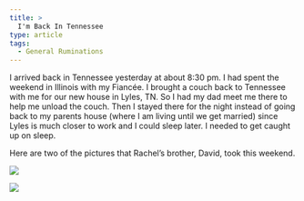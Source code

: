 ```yaml
---
title: >
  I'm Back In Tennessee
type: article
tags:
  - General Ruminations
---
```


I arrived back in Tennessee yesterday at about 8:30 pm. I had spent the weekend in Illinois with my Fiancée. I brought a couch back to Tennessee with me for our new house in Lyles, TN. So I had my dad meet me there to help me unload the couch. Then I stayed there for the night instead of going back to my parents house (where I am living until we get married) since Lyles is much closer to work and I could sleep later. I needed to get caught up on sleep.

Here are two of the pictures that Rachel’s brother, David, took this weekend.

![](/myblogpics/04-12-05/tjandrachel01.JPG)

![](/myblogpics/04-12-05/tjandrachel02.JPG)
